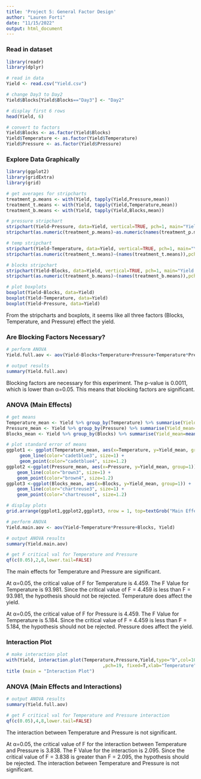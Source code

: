 ---
title: 'Project 5: General Factor Design'
author: "Lauren Forti"
date: "11/15/2022"
output: html_document
---


### Read in dataset
```{r warning=FALSE, message=FALSE}
library(readr)
library(dplyr)

# read in data
Yield <- read.csv("Yield.csv")

# change Day3 to Day2
Yield$Blocks[Yield$Blocks=="Day3"] <- "Day2"

# display first 6 rows
head(Yield, 6)

# convert to factors
Yield$Blocks <- as.factor(Yield$Blocks)
Yield$Temperature <- as.factor(Yield$Temperature)
Yield$Pressure <- as.factor(Yield$Pressure)
```



### Explore Data Graphically
```{r warning=FALSE, message=FALSE}
library(ggplot2)
library(gridExtra)
library(grid)

# get averages for stripcharts
treatment_p.means <- with(Yield, tapply(Yield,Pressure,mean))
treatment_t.means <- with(Yield, tapply(Yield,Temperature,mean))
treatment_b.means <- with(Yield, tapply(Yield,Blocks,mean))

# pressure stripchart
stripchart(Yield~Pressure, data=Yield, vertical=TRUE, pch=1, main="Yield vs Pressure", xlab="Pressure", ylab="Yield")
stripchart(as.numeric(treatment_p.means)~as.numeric(names(treatment_p.means)),pch="x",cex=1.5,vert=T,add=T)

# temp stripchart
stripchart(Yield~Temperature, data=Yield, vertical=TRUE, pch=1, main="Yield vs Temperature", xlab="Temperature", ylab="Yield")
stripchart(as.numeric(treatment_t.means)~(names(treatment_t.means)),pch="x",cex=1.5,vert=T,add=T)

# blocks stripchart
stripchart(Yield~Blocks, data=Yield, vertical=TRUE, pch=1, main="Yield vs Blocks", xlab="Temperature", ylab="Blocks")
stripchart(as.numeric(treatment_b.means)~(names(treatment_b.means)),pch="x",cex=1.5,vert=T,add=T)

# plot boxplots
boxplot(Yield~Blocks, data=Yield)
boxplot(Yield~Temperature, data=Yield)
boxplot(Yield~Pressure, data=Yield)
```

From the stripcharts and boxplots, it seems like all three factors (Blocks, Temperature, and Pressure) effect the yield.   



### Are Blocking Factors Necessary?
```{r}
# perform ANOVA
Yield.full.aov <- aov(Yield~Blocks+Temperature+Pressure+Temperature*Pressure, Yield)

# output results
summary(Yield.full.aov)
```

Blocking factors are necessary for this experiment. The p-value is 0.0011, which is lower than α=0.05. This means that blocking factors are significant.  



### ANOVA (Main Effects)
```{r}
# get means
Temperature_mean <- Yield %>% group_by(Temperature) %>% summarise(Yield_mean=mean(Yield))
Pressure_mean <- Yield %>% group_by(Pressure) %>% summarise(Yield_mean=mean(Yield))
Blocks_mean <- Yield %>% group_by(Blocks) %>% summarise(Yield_mean=mean(Yield))

# plot standard error of means
ggplot1 <- ggplot(Temperature_mean, aes(x=Temperature, y=Yield_mean, group=1)) + 
     geom_line(color="cadetblue3", size=1) +
     geom_point(color="cadetblue4", size=1.2)
ggplot2 <-ggplot(Pressure_mean, aes(x=Pressure, y=Yield_mean, group=1)) + 
    geom_line(color="brown3", size=1) +
    geom_point(color="brown4", size=1.2)
ggplot3 <-ggplot(Blocks_mean, aes(x=Blocks, y=Yield_mean, group=1)) + 
    geom_line(color="chartreuse3", size=1) +
    geom_point(color="chartreuse4", size=1.2)

# display plots
grid.arrange(ggplot1,ggplot2,ggplot3, nrow = 1, top=textGrob("Main Effect Plots",gp=gpar(fontsize=18,font=3)))

# perform ANOVA
Yield.main.aov <- aov(Yield~Temperature*Pressure+Blocks, Yield)

# output ANOVA results
summary(Yield.main.aov)

# get F critical val for Temperature and Pressure
qf(c(0.05),2,8,lower.tail=FALSE)
```

The main effects for Temperature and Pressure are significant.  

At α=0.05, the critical value of F for Temperature is 4.459. The F Value for Temperature is 93.981. Since the critical value of F = 4.459 is less than F = 93.981, the hypothesis should not be rejected. Temperature does affect the yield.  

At α=0.05, the critical value of F for Pressure is 4.459. The F Value for Temperature is 5.184. Since the critical value of F = 4.459 is less than F = 5.184, the hypothesis should not be rejected. Pressure does affect the yield.  



### Interaction Plot
```{r}
# make interaction plot
with(Yield, interaction.plot(Temperature,Pressure,Yield,type="b",col=10:12
                                    ,pch=19, fixed=T,xlab="Temperature",ylab="Average Yield"))
title (main = "Interaction Plot")
```



### ANOVA (Main Effects and Interactions)
```{r}
# output ANOVA results
summary(Yield.full.aov)

# get F critical val for Temperature and Pressure interaction
qf(c(0.05),4,8,lower.tail=FALSE)
```

The interaction between Temperature and Pressure is not significant.  

At α=0.05, the critical value of F for the interaction between Temperature and Pressure is 3.838. The F Value for the interaction is 2.095. Since the critical value of F = 3.838 is greater than F = 2.095, the hypothesis should be rejected. The interaction between Temperature and Pressure is not significant.  
\
\
\